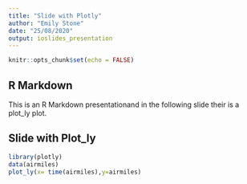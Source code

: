 ```yaml
---
title: "Slide with Plotly"
author: "Emily Stone"
date: "25/08/2020"
output: ioslides_presentation
---
```


```r
knitr::opts_chunk$set(echo = FALSE)
```

## R Markdown

This is an R Markdown presentationand in the following slide their is a plot_ly plot. 


## Slide with Plot_ly

```r
library(plotly)
data(airmiles)
plot_ly(x= time(airmiles),y=airmiles)
```

